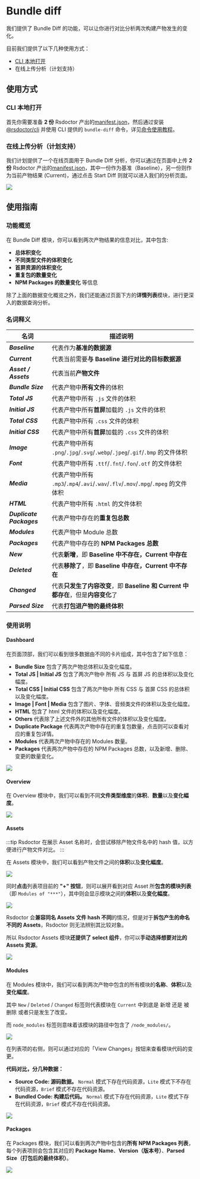 # Bundle diff


<Badge text="Version: 0.4.5" type="warning" />

我们提供了 Bundle Diff 的功能，可以让你进行对比分析两次构建产物发生的变化。

目前我们提供了以下几种使用方式：

- [CLI 本地打开](/guide/start/cli)
- 在线上传分析（计划支持）

## 使用方式

### CLI 本地打开

首先你需要准备 **2 份** Rsdoctor 产出的[manifest.json](/config/options/term#manifestjson)，然后通过安装[@rsdoctor/cli](/guide/start/cli#%E5%AE%89%E8%A3%85-rsdoctorcli) 并使用 CLI 提供的 `bundle-diff` 命令，详见[命令使用教程](/guide/start/cli#bundle-diff-%E5%91%BD%E4%BB%A4)。

### 在线上传分析（计划支持）

我们计划提供了一个在线页面用于 Bundle Diff 分析，你可以通过在页面中上传 **2 份** Rsdoctor 产出的[manifest.json](/config/options/term#manifestjson)，其中一份作为基准（Baseline），另一份则作为当前产物结果 (Current)，通过点击 Start Diff 则就可以进入我们的分析页面。

<img src="https://assets.rspack.rs/others/assets/rsdoctor/bundle-diff.png" />

## 使用指南

### 功能概览

在 Bundle Diff 模块，你可以看到两次产物结果的信息对比，其中包含:

- **总体积变化**
- **不同类型文件的体积变化**
- **首屏资源的体积变化**
- **重复包的数量变化**
- **NPM Packages 的数量变化** 等信息

除了上面的数据变化概览之外，我们还能通过页面下方的**详情列表**模块，进行更深入的数据查询分析。

### 名词释义

| 名词                             | 描述说明                                                                           |
| -------------------------------- | ---------------------------------------------------------------------------------- |
| <b><i>Baseline</i></b>           | 代表作为**基准的数据源**                                                           |
| <b><i>Current</i></b>            | 代表当前需要**与 Baseline 进行对比的目标数据源**                                   |
| <b><i>Asset / Assets</i></b>     | 代表当前**产物文件**                                                               |
| <b><i>Bundle Size</i></b>        | 代表产物中**所有文件**的体积                                                       |
| <b><i>Total JS</i></b>           | 代表产物中所有 `.js` 文件的体积                                                    |
| <b><i>Initial JS</i></b>         | 代表产物中所有**首屏**加载的 `.js` 文件的体积                                      |
| <b><i>Total CSS</i></b>          | 代表产物中所有 `.css` 文件的体积                                                   |
| <b><i>Initial CSS</i></b>        | 代表产物中所有**首屏**加载的 `.css` 文件的体积                                     |
| <b><i>Image</i></b>              | 代表产物中所有 `.png`/`.jpg`/`.svg`/`.webp`/`.jpeg`/`.gif`/`.bmp` 的文件体积       |
| <b><i>Font</i></b>               | 代表产物中所有 `.ttf`/`.fnt`/`.fon`/`.otf` 的文件体积                              |
| <b><i>Media</i></b>              | 代表产物中所有 `.mp3`/`.mp4`/`.avi`/`.wav`/`.flv`/`.mov`/`.mpg`/`.mpeg` 的文件体积 |
| <b><i>HTML</i></b>               | 代表产物中所有 `.html` 的文件体积                                                  |
| <b><i>Duplicate Packages</i></b> | 代表产物中存在的**重复包总数**                                                     |
| <b><i>Modules</i></b>            | 代表产物中 Module 总数                                                             |
| <b><i>Packages</i></b>           | 代表产物中存在的 **NPM Packages 总数**                                             |
| <b><i>New</i></b>                | 代表**新增**，即 **Baseline 中不存在，Current 中存在**                             |
| <b><i>Deleted</i></b>            | 代表**移除了**，即 **Baseline 中存在，Current 中不存在**                           |
| <b><i>Changed</i></b>            | 代表**只发生了内容改变**，即 **Baseline 和 Current 中都存在**，但是**内容变化**了  |
| <b><i>Parsed Size</i></b>        | 代表**打包进产物的最终体积**                                                       |

### 使用说明

#### Dashboard

在页面顶部，我们可以看到很多数据由不同的卡片组成，其中包含了如下信息：

- **Bundle Size** 包含了两次产物总体积以及变化幅度。
- **Total JS | Initial JS** 包含了两次产物中 所有 JS 与 首屏 JS 的总体积以及变化幅度。
- **Total CSS | Initial CSS** 包含了两次产物中 所有 CSS 与 首屏 CSS 的总体积以及变化幅度。
- **Image | Font | Media** 包含了图片、字体、音频类文件的体积以及变化幅度。
- **HTML** 包含了 html 文件的体积以及变化幅度。
- **Others** 代表除了上述文件外的其他所有文件的体积以及变化幅度。
- **Duplicate Package** 代表两次产物中存在的重复包数量，点击则可以查看对应的重复包详情。
- **Modules** 代表两次产物中存在的 Modules 数量。
- **Packages** 代表两次产物中存在的 NPM Packages 总数，以及新增、删除、变更的数量变化。

<img src="https://assets.rspack.rs/others/assets/rsdoctor/bundle-diff-cards.png" />

#### Overview

在 Overview 模块中，我们可以看到不同**文件类型维度**的**体积**、**数量**以及**变化幅度**。

<img src="https://assets.rspack.rs/others/assets/rsdoctor/bundle-diff-all.png" />

#### Assets

:::tip
Rsdoctor 在展示 Asset 名称时，会尝试移除产物文件名中的 hash 值，以方便进行产物文件对比。
:::

在 Assets 模块中，我们可以看到产物文件之间的**体积**以及**变化幅度**。

<img src="https://assets.rspack.rs/others/assets/rsdoctor/bundle-diff-assets-list.png" />

同时**点击**列表项目前的 **"+" 按钮**，则可以展开看到对应 Asset 所**包含的模块列表**（即 `Modules of "***"`），其中则会显示模块之间的**体积**以及**变化幅度**。

<img src="https://assets.rspack.rs/others/assets/rsdoctor/bundle-diff-assets.png" />

Rsdoctor 会**兼容同名 Assets 文件 hash 不同**的情况，但是对于**拆包产生的命名不同的 Assets**，Rsdoctor 则无法辨别其比较对象。

所以 Rsdoctor Assets 模块**还提供了 select 组件**，你可以**手动选择想要对比的 Assets 资源**。

<img src="https://assets.rspack.rs/others/assets/rsdoctor/bundle-diff-select-assets.png" />

#### Modules

在 Modules 模块中，我们可以看到两次产物中包含的所有模块的**名称**、**体积**以及**变化幅度**。

其中 `New` / `Deleted` / `Changed` 标签则代表模块在 `Current` 中到底是 新增 还是 被删除 或者只是发生了改变。

而 `node_modules` 标签则意味着该模块的路径中包含了 `/node_modules/`。

<img src="https://assets.rspack.rs/others/assets/rsdoctor/bundle-diff-module-list.png" />

在列表项的右侧，则可以通过对应的「View Changes」按钮来查看模块代码的变更。

**代码对比，分几种数据：**

- **Source Code: 源码数据。** `Normal` 模式下存在代码资源，`Lite` 模式下不存在代码资源，`Brief` 模式不存在代码资源。
- **Bundled Code: 构建后代码。** `Normal` 模式下存在代码资源，`Lite` 模式下存在代码资源，`Brief` 模式不存在代码资源。

<img src="https://assets.rspack.rs/others/assets/rsdoctor/bundle-diff-module-changes.png" />

#### Packages

在 Packages 模块，我们可以看到两次产物中包含的**所有 NPM Packages 列表**，每个列表项则会包含其对应的 **Package Name**、**Version（版本号）**、**Parsed Size（打包后的最终体积）**。

<img src="https://assets.rspack.rs/others/assets/rsdoctor/bundle-diff-packages.png" />
